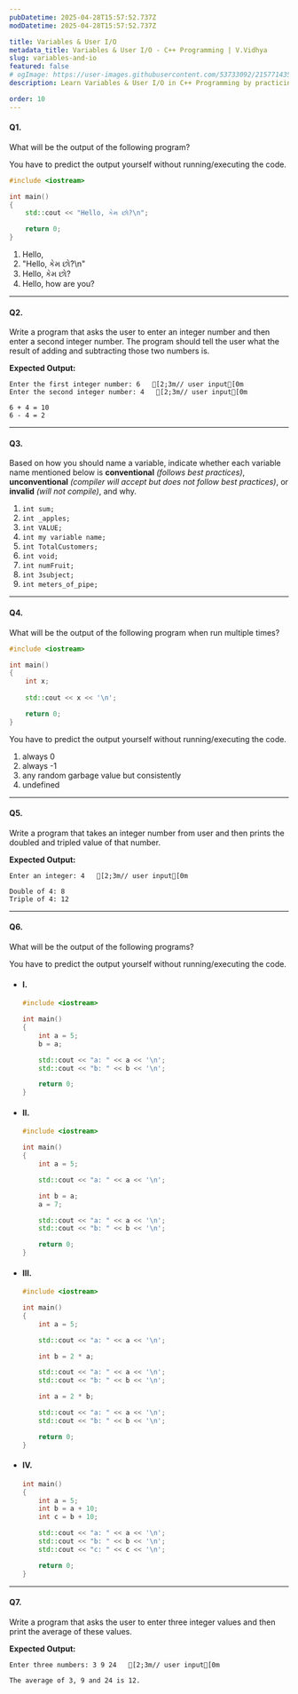 ```yaml
---
pubDatetime: 2025-04-28T15:57:52.737Z
modDatetime: 2025-04-28T15:57:52.737Z

title: Variables & User I/O
metadata_title: Variables & User I/O - C++ Programming | V.Vidhya
slug: variables-and-io
featured: false
# ogImage: https://user-images.githubusercontent.com/53733092/215771435-25408246-2309-4f8b-a781-1f3d93bdf0ec.png
description: Learn Variables & User I/O in C++ Programming by practicing exercises based on real-world scenarios with V.Vidhya.

order: 10
---
```



#### Q1.

What will be the output of the following program?

<Admonition variant="caution" title="caution">
    You have to predict the output yourself without running/executing the code.
</Admonition>

<div class="w-full my-8"></div>
  
```cpp
#include <iostream>

int main()
{
    std::cout << "Hello, કેમ છો?\n";

    return 0;
}
```

<ol class="list-[lower-alpha] bold-li">
    <li>Hello,</li>
    <li>"Hello, કેમ છો?\n"</li>
    <li>Hello, કેમ છો?</li>
    <li>Hello, how are you?</li>
</ol>

---

#### Q2.

Write a program that asks the user to enter an integer number and then enter a second integer number. The program should tell the user what the result of adding and subtracting those two numbers is.

**Expected Output:**

```ansi
Enter the first integer number: 6   [2;3m// user input[0m
Enter the second integer number: 4   [2;3m// user input[0m

6 + 4 = 10
6 - 4 = 2
```

---

#### Q3.

Based on how you should name a variable, indicate whether each variable name mentioned below is **conventional** _(follows best practices)_, **unconventional** _(compiler will accept but does not follow best practices)_, or **invalid** _(will not compile)_, and why.

<ol class="list-[upper-roman] bold-li">
    <li><code>int sum;</code></li>
    <li><code>int _apples;</code></li>
    <li><code>int VALUE;</code></li>
    <li><code>int my variable name;</code></li>
    <li><code>int TotalCustomers;</code></li>
    <li><code>int void;</code></li>
    <li><code>int numFruit;</code></li>
    <li><code>int 3subject;</code></li>
    <li><code>int meters_of_pipe;</code></li>
</ol>

---

#### Q4.

What will be the output of the following program when run multiple times?

```cpp
#include <iostream>

int main()
{
    int x;
    
    std::cout << x << '\n';

    return 0;
}
```

<Admonition variant="caution" title="caution">
    You have to predict the output yourself without running/executing the code.
</Admonition>

<ol class="list-[lower-alpha] bold-li">
    <li>always 0</li>
    <li>always -1</li>
    <li>any random garbage value but consistently</li>
    <li>undefined</li>
</ol>

---

#### Q5.

Write a program that takes an integer number from user and then prints the doubled and tripled value of that number.

**Expected Output:**

```ansi
Enter an integer: 4   [2;3m// user input[0m

Double of 4: 8
Triple of 4: 12
```

---

#### Q6.

What will be the output of the following programs?

<Admonition variant="caution" title="caution">
    You have to predict the output yourself without running/executing the code.
</Admonition>

- #### I.
    ```cpp
    #include <iostream>

    int main()
    {
        int a = 5;
        b = a;

        std::cout << "a: " << a << '\n';
        std::cout << "b: " << b << '\n';

        return 0;
    }
    ```

- #### II.
    ```cpp
    #include <iostream>

    int main()
    {
        int a = 5;

        std::cout << "a: " << a << '\n';

        int b = a;
        a = 7;

        std::cout << "a: " << a << '\n';
        std::cout << "b: " << b << '\n';

        return 0;
    }
    ```

- #### III.
    ```cpp
    #include <iostream>

    int main()
    {
        int a = 5;

        std::cout << "a: " << a << '\n';

        int b = 2 * a;

        std::cout << "a: " << a << '\n';
        std::cout << "b: " << b << '\n';

        int a = 2 * b;

        std::cout << "a: " << a << '\n';
        std::cout << "b: " << b << '\n';

        return 0;
    }
    ```

- #### IV.
    ```cpp
    int main()
    {
        int a = 5;
        int b = a + 10;
        int c = b + 10;

        std::cout << "a: " << a << '\n';
        std::cout << "b: " << b << '\n';
        std::cout << "c: " << c << '\n';

        return 0;
    }
    ```

---

#### Q7.

Write a program that asks the user to enter three integer values and then print the average of these values.

**Expected Output:**

```ansi
Enter three numbers: 3 9 24   [2;3m// user input[0m

The average of 3, 9 and 24 is 12.
```
